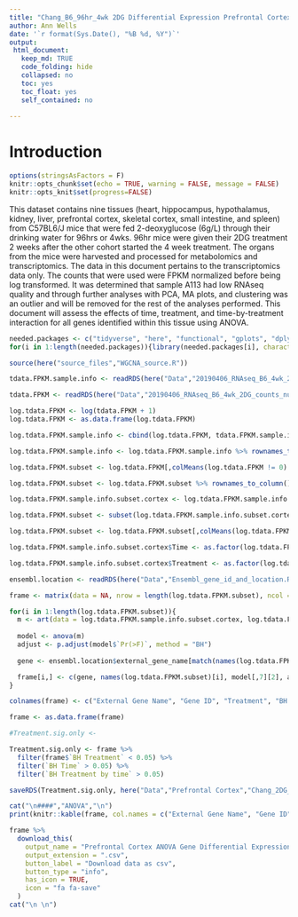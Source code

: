 ```yaml
---
title: "Chang_B6_96hr_4wk 2DG Differential Expression Prefrontal Cortex"
author: Ann Wells
date: '`r format(Sys.Date(), "%B %d, %Y")`'
output:
 html_document:
   keep_md: TRUE
   code_folding: hide
   collapsed: no
   toc: yes
   toc_float: yes
   self_contained: no
   
---
```


<link rel="stylesheet" type="text/css" href="https://cdn.datatables.net/1.10.5/css/jquery.dataTables.min.css">
<script src="https://code.jquery.com/jquery-2.1.2.min.js"></script>
<script src="https://cdn.datatables.net/1.10.5/js/jquery.dataTables.min.js"></script>

<script type="text/javascript">
         $(document).ready(function() {
             $("table").DataTable();
         } );
</script>

# Introduction

```r
options(stringsAsFactors = F)
knitr::opts_chunk$set(echo = TRUE, warning = FALSE, message = FALSE)
knitr::opts_knit$set(progress=FALSE)

```

This dataset contains nine tissues (heart, hippocampus, hypothalamus, kidney, liver, prefrontal cortex, skeletal cortex, small intestine, and spleen) from C57BL6/J mice that were fed 2-deoxyglucose (6g/L) through their drinking water for 96hrs or 4wks. 96hr mice were given their 2DG treatment 2 weeks after the other cohort started the 4 week treatment. The organs from the mice were harvested and processed for metabolomics and transcriptomics. The data in this document pertains to the transcriptomics data only. The counts that were used were FPKM normalized before being log transformed. It was determined that sample A113 had low RNAseq quality and through further analyses with PCA, MA plots, and clustering was an outlier and will be removed for the rest of the analyses performed. This document will assess the effects of time, treatment, and time-by-treatment interaction for all genes identified within this tissue using ANOVA.

```r
needed.packages <- c("tidyverse", "here", "functional", "gplots", "dplyr", "GeneOverlap", "R.utils", "reshape2","magrittr","data.table", "RColorBrewer","preprocessCore", "ARTool","emmeans", "phia", "gprofiler2","rlist", "plotly","kableExtra","foreach","doParallel","doFuture","pheatmap")
for(i in 1:length(needed.packages)){library(needed.packages[i], character.only = TRUE)}

source(here("source_files","WGCNA_source.R"))
```

```r
tdata.FPKM.sample.info <- readRDS(here("Data","20190406_RNAseq_B6_4wk_2DG_counts_phenotypes.RData"))

tdata.FPKM <- readRDS(here("Data","20190406_RNAseq_B6_4wk_2DG_counts_numeric.RData"))

log.tdata.FPKM <- log(tdata.FPKM + 1)
log.tdata.FPKM <- as.data.frame(log.tdata.FPKM)

log.tdata.FPKM.sample.info <- cbind(log.tdata.FPKM, tdata.FPKM.sample.info[,27238:27240])

log.tdata.FPKM.sample.info <- log.tdata.FPKM.sample.info %>% rownames_to_column() %>% filter(rowname != "A113") %>% column_to_rownames()

log.tdata.FPKM.subset <- log.tdata.FPKM[,colMeans(log.tdata.FPKM != 0) > 0.5] 

log.tdata.FPKM.subset <- log.tdata.FPKM.subset %>% rownames_to_column() %>% filter(rowname != "A113") %>% column_to_rownames()

log.tdata.FPKM.sample.info.subset.cortex <- log.tdata.FPKM.sample.info %>% rownames_to_column() %>% filter(Tissue == "Pre-frontal Cortex") %>% column_to_rownames()

log.tdata.FPKM.subset <- subset(log.tdata.FPKM.sample.info.subset.cortex, select = -c(Time,Treatment,Tissue))

log.tdata.FPKM.subset <- log.tdata.FPKM.subset[,colMeans(log.tdata.FPKM.subset != 0) > 0.5] 

```

```r
log.tdata.FPKM.sample.info.subset.cortex$Time <- as.factor(log.tdata.FPKM.sample.info.subset.cortex$Time)

log.tdata.FPKM.sample.info.subset.cortex$Treatment <- as.factor(log.tdata.FPKM.sample.info.subset.cortex$Treatment)

ensembl.location <- readRDS(here("Data","Ensembl_gene_id_and_location.RData"))

frame <- matrix(data = NA, nrow = length(log.tdata.FPKM.subset), ncol = 8)

for(i in 1:length(log.tdata.FPKM.subset)){
  m <- art(data = log.tdata.FPKM.sample.info.subset.cortex, log.tdata.FPKM.subset[,i] ~ Time*Treatment)
  
  model <- anova(m)
  adjust <- p.adjust(model$`Pr(>F)`, method = "BH")
  
  gene <- ensembl.location$external_gene_name[match(names(log.tdata.FPKM.subset)[i],ensembl.location$ensembl_gene_id)]

  frame[i,] <- c(gene, names(log.tdata.FPKM.subset)[i], model[,7][2], adjust[2], model[,7][1], adjust[1], model[,7][3],adjust[3])
}

colnames(frame) <- c("External Gene Name", "Gene ID", "Treatment", "BH Treatment","Time", "BH Time", " Treatment by time", "BH Treatment by time")

frame <- as.data.frame(frame)

#Treatment.sig.only <- 
```
```r
Treatment.sig.only <- frame %>%
  filter(frame$`BH Treatment` < 0.05) %>%
  filter(`BH Time` > 0.05) %>%
  filter(`BH Treatment by time` > 0.05)

saveRDS(Treatment.sig.only, here("Data","Prefrontal Cortex","Chang_2DG_BL6_DE_genes_prefrontal_cortex.RData"))
```

```r
cat("\n####","ANOVA","\n")
print(knitr::kable(frame, col.names = c("External Gene Name", "Gene ID", "Treatment", "BH Treatment","Time", "BH Time", " Treatment by time", "BH Treatment by time")))

frame %>%
  download_this(
    output_name = "Prefrontal Cortex ANOVA Gene Differential Expression",
    output_extension = ".csv",
    button_label = "Download data as csv",
    button_type = "info",
    has_icon = TRUE,
    icon = "fa fa-save"
  )
cat("\n \n")

```